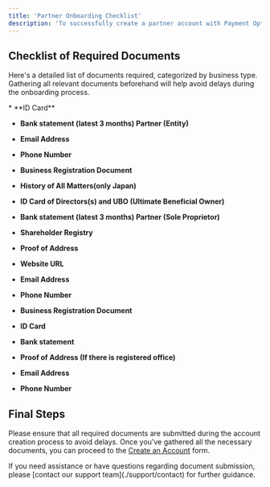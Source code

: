 ```yaml
---
title: 'Partner Onboarding Checklist'
description: 'To successfully create a partner account with Payment Options, you will need to provide certain documents based on your business type. Use the checklist below to ensure all necessary documents are prepared and submitted during the onboarding process.'
---
```


## **Checklist of Required Documents**

Here's a detailed list of documents required, categorized by business type. Gathering all relevant documents beforehand will help avoid delays during the onboarding process.

<Accordion title="Partner (Individual)">
  * **ID Card**

  * **Bank statement (latest 3 months) Partner (Entity)**

  * **Email Address**

  * **Phone Number**
</Accordion>

<Accordion title="Partner (Entity)">
  
  * **Business Registration Document**
  
  * **History of All Matters(only Japan)**

  * **ID Card of Directors(s) and UBO (Ultimate Beneficial Owner)**

  * **Bank statement (latest 3 months) Partner (Sole Proprietor)**

  * **Shareholder Registry**

  * **Proof of Address**

  * **Website URL**

  * **Email Address**

  * **Phone Number**
</Accordion>

<Accordion title="Partner (Sole Proprietor)">
  
  * **Business Registration Document**

  * **ID Card**

  * **Bank statement**

  * **Proof of Address (If there is registered office)**

  * **Email Address**

  * **Phone Number**
</Accordion>

## **Final Steps**

Please ensure that all required documents are submitted during the account creation process to avoid delays. Once you've gathered all the necessary documents, you can proceed to the [Create an Account](https://me.paymentoptions.com/onboarding/sign-up) form.


<Card title="Need Help?" icon="life-ring" href="/support/contact">
  If you need assistance or have questions regarding document submission, please [contact our support team](./support/contact) for further guidance.
</Card>